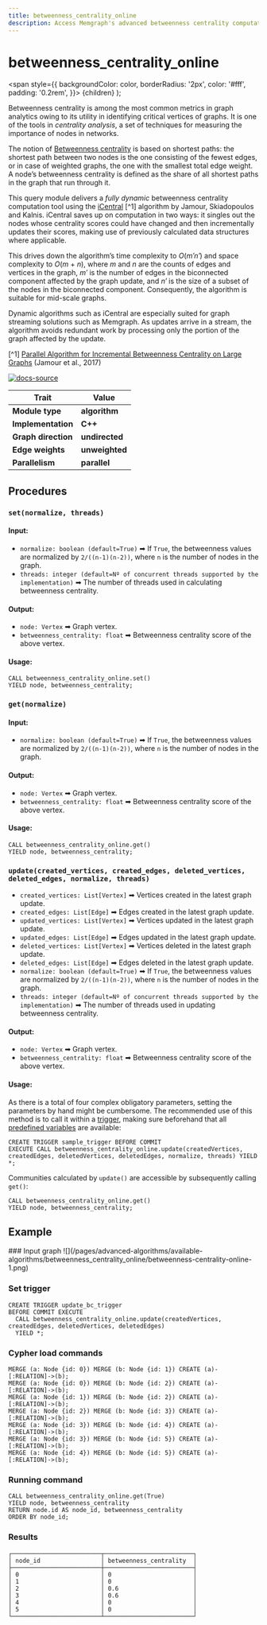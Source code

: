 ```yaml
---
title: betweenness_centrality_online
description: Access Memgraph's advanced betweenness centrality computation functions. With detailed tutorials and comprehensive documentation, optimize your graph analysis queries. 
---
```



# betweenness_centrality_online

<span
style={{
      backgroundColor: color,
      borderRadius: '2px',
      color: '#fff',
      padding: '0.2rem',
    }}>
{children}
</span>
);

Betweenness centrality is among the most common metrics in graph analytics owing
to its utility in identifying critical vertices of graphs. It is one of the
tools in _centrality analysis_, a set of techniques for measuring the importance
of nodes in networks.

The notion of [Betweenness
centrality](https://en.wikipedia.org/wiki/Betweenness_centrality) is based on
shortest paths: the shortest path between two nodes is the one consisting of the
fewest edges, or in case of weighted graphs, the one with the smallest total
edge weight. A node’s betweenness centrality is defined as the share of all
shortest paths in the graph that run through it.

This query module delivers a _fully dynamic_ betweenness centrality computation
tool using the
[iCentral](https://repository.kaust.edu.sa/bitstream/handle/10754/625935/08070346.pdf)
[^1] algorithm by Jamour, Skiadopoulos and Kalnis. iCentral saves up on
computation in two ways: it singles out the nodes whose centrality scores could
have changed and then incrementally updates their scores, making use of
previously calculated data structures where applicable.

This drives down the algorithm’s time complexity to _O_(_m′n′_) and space
complexity to _O_(_m_ + _n_), where _m_ and _n_ are the counts of edges and
vertices in the graph, _m′_ is the number of edges in the biconnected component
affected by the graph update, and _n′_ is the size of a subset of the nodes in
the biconnected component. Consequently, the algorithm is suitable for mid-scale
graphs.

Dynamic algorithms such as iCentral are especially suited for graph streaming
solutions such as Memgraph. As updates arrive in a stream, the algorithm avoids
redundant work by processing only the portion of the graph affected by the
update.

[^1] [Parallel Algorithm for Incremental Betweenness Centrality on Large
Graphs](https://repository.kaust.edu.sa/bitstream/handle/10754/625935/08070346.pdf)
(Jamour et al., 2017)

[![docs-source](https://img.shields.io/badge/source-betweenness_centrality_online-FB6E00?logo=github&style=for-the-badge)](https://github.com/memgraph/mage/blob/main/cpp/betweenness_centrality_module/betweenness_centrality_online_module.cpp)

| Trait               | Value                                                 |
| ------------------- | ----------------------------------------------------- |
| **Module type**     | <Highlight color="#FB6E00">**algorithm**</Highlight>  |
| **Implementation**  | <Highlight color="#FB6E00">**C++**</Highlight>        |
| **Graph direction** | <Highlight color="#FB6E00">**undirected**</Highlight> |
| **Edge weights**    | <Highlight color="#FB6E00">**unweighted**</Highlight> |
| **Parallelism**     | <Highlight color="#FB6E00">**parallel**</Highlight>   |

## Procedures

### `set(normalize, threads)`

#### Input:

- `normalize: boolean (default=True)` ➡ If `True`, the betweenness values are normalized by
  `2/((n-1)(n-2))`, where `n` is the number of nodes in the graph.
- `threads: integer (default=Nº of concurrent threads supported by the implementation)` ➡ The
  number of threads used in calculating betweenness centrality.

#### Output:

- `node: Vertex` ➡ Graph vertex.
- `betweenness_centrality: float` ➡ Betweenness centrality score of the above
  vertex.

#### Usage:

```cypher
CALL betweenness_centrality_online.set()
YIELD node, betweenness_centrality;
```

### `get(normalize)`

#### Input:

- `normalize: boolean (default=True)` ➡ If `True`, the betweenness values are normalized by
  `2/((n-1)(n-2))`, where `n` is the number of nodes in the graph.

#### Output:

- `node: Vertex` ➡ Graph vertex.
- `betweenness_centrality: float` ➡ Betweenness centrality score of the above
  vertex.

#### Usage:

```cypher
CALL betweenness_centrality_online.get()
YIELD node, betweenness_centrality;
```

### `update(created_vertices, created_edges, deleted_vertices, deleted_edges, normalize, threads)`

- `created_vertices: List[Vertex]` ➡ Vertices created in the latest graph
  update.
- `created_edges: List[Edge]` ➡ Edges created in the latest graph update.
- `updated_vertices: List[Vertex]` ➡ Vertices updated in the latest graph
  update.
- `updated_edges: List[Edge]` ➡ Edges updated in the latest graph update.
- `deleted_vertices: List[Vertex]` ➡ Vertices deleted in the latest graph
  update.
- `deleted_edges: List[Edge]` ➡ Edges deleted in the latest graph update.
- `normalize: boolean (default=True)` ➡ If `True`, the betweenness values are normalized by
  `2/((n-1)(n-2))`, where `n` is the number of nodes in the graph.
- `threads: integer (default=Nº of concurrent threads supported by the implementation)` ➡ The
  number of threads used in updating betweenness centrality.

#### Output:

- `node: Vertex` ➡ Graph vertex.
- `betweenness_centrality: float` ➡ Betweenness centrality score of the above
  vertex.

#### Usage:

As there is a total of four complex obligatory parameters, setting the
parameters by hand might be cumbersome. The recommended use of this method is to
call it within a [trigger](/fundamentals/triggers), making sure
beforehand that all [predefined
variables](/fundamentals/triggers/#predefined-variables) are
available:

```cypher
CREATE TRIGGER sample_trigger BEFORE COMMIT
EXECUTE CALL betweenness_centrality_online.update(createdVertices, createdEdges, deletedVertices, deletedEdges, normalize, threads) YIELD *;
```

Communities calculated by `update()` are accessible by subsequently calling
`get()`:

```cypher
CALL betweenness_centrality_online.get()
YIELD node, betweenness_centrality;
```

## Example

<Steps>
### Input graph
![](/pages/advanced-algorithms/available-algorithms/betweenness_centrality_online/betweenness-centrality-online-1.png)

### Set trigger
```
CREATE TRIGGER update_bc_trigger
BEFORE COMMIT EXECUTE
  CALL betweenness_centrality_online.update(createdVertices, createdEdges, deletedVertices, deletedEdges)
  YIELD *;
```

### Cypher load commands
```
MERGE (a: Node {id: 0}) MERGE (b: Node {id: 1}) CREATE (a)-[:RELATION]->(b);
MERGE (a: Node {id: 0}) MERGE (b: Node {id: 2}) CREATE (a)-[:RELATION]->(b);
MERGE (a: Node {id: 1}) MERGE (b: Node {id: 2}) CREATE (a)-[:RELATION]->(b);
MERGE (a: Node {id: 2}) MERGE (b: Node {id: 3}) CREATE (a)-[:RELATION]->(b);
MERGE (a: Node {id: 3}) MERGE (b: Node {id: 4}) CREATE (a)-[:RELATION]->(b);
MERGE (a: Node {id: 3}) MERGE (b: Node {id: 5}) CREATE (a)-[:RELATION]->(b);
MERGE (a: Node {id: 4}) MERGE (b: Node {id: 5}) CREATE (a)-[:RELATION]->(b);
```

### Running command
```
CALL betweenness_centrality_online.get(True)
YIELD node, betweenness_centrality
RETURN node.id AS node_id, betweenness_centrality
ORDER BY node_id;
```

### Results
```
┌─────────────────────────┬─────────────────────────┐
│ node_id                 │ betweenness_centrality  │
├─────────────────────────┼─────────────────────────┤
│ 0                       │ 0                       │
│ 1                       │ 0                       │
│ 2                       │ 0.6                     │
│ 3                       │ 0.6                     │
│ 4                       │ 0                       │
│ 5                       │ 0                       │
└─────────────────────────┴─────────────────────────┘
```
</Steps>